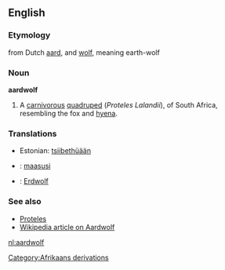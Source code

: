 {{Wikisource1911Enc|Aard-wolf}}
==English==

===Etymology===
from Dutch [[aard]], and [[wolf]], meaning earth-wolf

===Noun===
'''aardwolf'''

# {{zoology}} A [[carnivorous]] [[quadruped]] (''Proteles Lalandii''), of South Africa, resembling the fox and [[hyena]].

===Translations===
* Estonian: [[tsiibethüään]]
* {{fi}}: [[maasusi]]
* {{de}}: [[Erdwolf]]

===See also===
*[[Proteles]]
*[[w:Aardwolf|Wikipedia article on Aardwolf]]



[[Category:Afrikaans derivations]]
[[nl:aardwolf]]